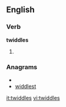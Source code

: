 
==English==

===Verb===
'''twiddles'''

# {{third-person singular of|[[twiddle]]}}

===Anagrams===
* {{alphagram|ddeilstw}}
* [[widdlest#English|widdlest]]

[[it:twiddles]]
[[vi:twiddles]]